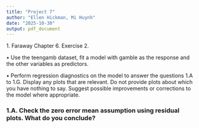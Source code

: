 ```yaml
---
title: "Project 7"
author: "Ellen Hickman, Mi Huynh"
date: "2025-10-30"
output: pdf_document
---
```


1\. Faraway Chapter 6. Exercise 2.

• Use the teengamb dataset, fit a model with gamble as the response and the other variables as predictors.

• Perform regression diagnostics on the model to answer the questions 1.A to 1.G. Display any plots that are relevant. Do not provide plots about which you have nothing to say. Suggest possible improvements or corrections to the model where appropriate.

### 1.A. Check the zero error mean assumption using residual plots. What do you conclude?
```r
```
